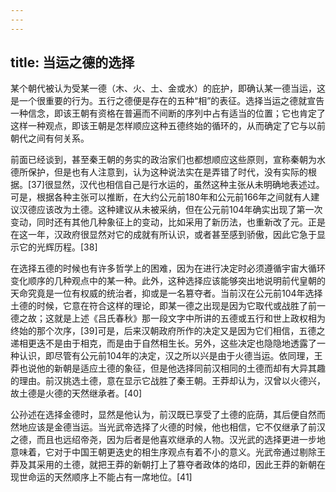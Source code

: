 ```yaml
---
---
---
```

title: 当运之德的选择
---



某个朝代被认为受某一德（木、火、土、金或水）的庇护，即确认某一德当运，这是一个很重要的行为。五行之德便是存在的五种“相”的表征。选择当运之德就宣告一种信念，即该王朝有资格在普遍而不间断的序列中占有适当的位置；它也肯定了这样一种观点，即该王朝是怎样顺应这种五德终始的循环的，从而确定了它与以前朝代之间有何关系。

前面已经谈到，甚至秦王朝的务实的政治家们也都想顺应这些原则，宣称秦朝为水德所保护，但是也有人注意到，认为这种说法实在是弄错了时代，没有实际的根据。[37]很显然，汉代也相信自己是行水运的，虽然这种主张从未明确地表述过。可是，根据各种主张可以推断，在大约公元前180年和公元前166年之间就有人建议汉德应该改为土德。这种建议从未被采纳，但在公元前104年确实出现了第一次变动，同时还有其他几种象征上的变动，比如采用了新历法，也重新改了元。正是在这一年，汉政府很显然对它的成就有所认识，或者甚至感到骄傲，因此它急于显示它的光辉历程。[38]

在选择五德的时候也有许多哲学上的困难，因为在进行决定时必须遵循宇宙大循环变化顺序的几种观点中的某一种。此外，这种选择应该能够突出地说明前代皇朝的天命究竟是一位有权威的统治者，抑或是一名篡夺者。当前汉在公元前104年选择土德的时候，它意在符合这样的理论，即某一德之出现是因为它取代或战胜了前一德之故；这就是上述《吕氏春秋》那一段文字中所讲的五德或五行和世上政权相为终始的那个次序，[39]可是，后来汉朝政府所作的决定又是因为它们相信，五德之递相更迭不是由于相克，而是由于自然相生长。另外，这些决定也隐隐地透露了一种认识，即尽管有公元前104年的决定，汉之所以兴是由于火德当运。依同理，王莽也说他的新朝是适应土德的象征，但是他选择同前汉相同的土德而却有大异其趣的理由。前汉挑选土德，意在显示它战胜了秦王朝。王莽却认为，汉曾以火德兴，故土德是火德的天然继承者。[40]

公孙述在选择金德时，显然是他认为，前汉既已享受了土德的庇荫，其后便自然而然地应该是金德当运。当光武帝选择了火德的时候，他也相信，它不仅继承了前汉之德，而且也远绍帝尧，因为后者是他喜欢继承的人物。汉光武的选择更进一步地意味着，它对于中国王朝更迭史的相生序观点有着不小的意义。光武帝通过剔除王莽及其采用的土德，就把王莽的新朝打上了篡夺者政体的烙印，因此王莽的新朝在现世命运的天然顺序上不能占有一席地位。[41]